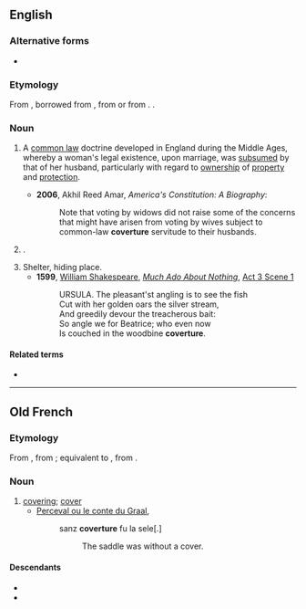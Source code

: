 ==English==
{{wikipedia}}

===Alternative forms===
* {{alter|en|couverture}}

===Etymology===
From {{inh|en|enm|-}}, borrowed from {{der|en|fro|coverture}}, from {{m|fro|covrir||to cover}} or from {{der|en|LL.|coopertura}}. {{doublet|en|couverture}}.

===Noun===
{{en-noun|~}}

# {{lb|en|legal|historical}} A [[common law]] doctrine developed in England during the Middle Ages, whereby a woman's legal existence, upon marriage, was [[subsume]]d by that of her husband, particularly with regard to [[ownership]] of [[property]] and [[protection]].
#* '''2006''', Akhil Reed Amar, ''America's Constitution: A Biography'':
#*: Note that voting by widows did not raise some of the concerns that might have arisen from voting by wives subject to common-law '''coverture''' servitude to their husbands.
# {{alternative spelling of|en|couverture}}.
# Shelter, hiding place.
#* '''1599''', [[w:William Shakespeare|William Shakespeare]], ''[[w:Much Ado About Nothing|Much Ado About Nothing]]'', [[s:Much Ado About Nothing (Shakespeare)|Act 3 Scene 1]]
#*: URSULA. The pleasant'st angling is to see the fish
#*: Cut with her golden oars the silver stream,
#*: And greedily devour the treacherous bait:
#*: So angle we for Beatrice; who even now
#*: Is couched in the woodbine '''coverture'''.

====Related terms====
* {{l|en|feme covert}}

----

==Old French==

===Etymology===
From {{inh|fro|LL.|coopertūra}}, from {{inh|fro|la|coopertus}}; equivalent to {{suffix|fro|covert|ure}}, from {{m|fro|covrir||to cover}}.

===Noun===
{{fro-noun|f}}

# [[covering]]; [[cover]]
#* [[s:fr:Perceval ou le conte du Graal|Perceval ou le conte du Graal]], {{w|Christian of Troyes}}
#*: sanz '''coverture''' fu la sele[.]
#*:: The saddle was without a cover.

====Descendants====
* {{desc|en|coverture}}
* {{desc|fr|couverture}}